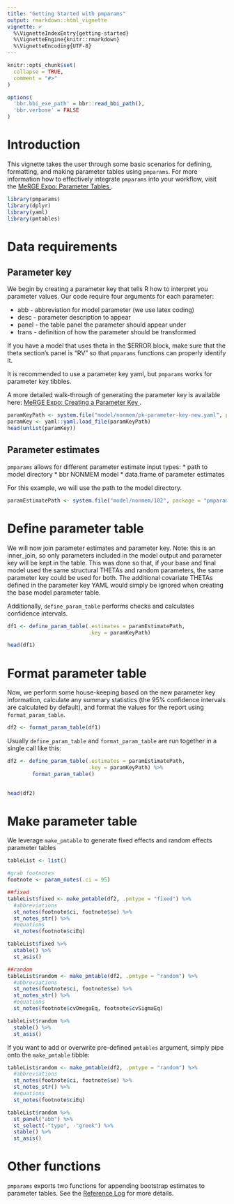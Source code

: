 ```yaml
---
title: "Getting Started with pmparams"
output: rmarkdown::html_vignette
vignette: >
  %\VignetteIndexEntry{getting-started}
  %\VignetteEngine{knitr::rmarkdown}
  %\VignetteEncoding{UTF-8}
---
```


```r
knitr::opts_chunk$set(
  collapse = TRUE,
  comment = "#>"
)

options(
  'bbr.bbi_exe_path' = bbr::read_bbi_path(),
  'bbr.verbose' = FALSE
)
```

# Introduction

This vignette takes the user through some basic scenarios for defining, formatting, and making parameter tables using `pmparams`. For more information how to effectively integrate `pmparams` into your workflow, visit the 
<a href="https://merge.metrumrg.com/expo/expo1-nonmem-foce/posts/parameter-tables.html" target="_blank">
MeRGE Expo: Parameter Tables </a>.

```r
library(pmparams)
library(dplyr)
library(yaml)
library(pmtables)
```


# Data requirements

## Parameter key

We begin by creating a parameter key that tells R how to interpret you parameter values. Our code require four arguments for each parameter:

* abb - abbreviation for model parameter (we use latex coding)
* desc - parameter description to appear
* panel - the table panel the parameter should appear under
* trans - definition of how the parameter should be transformed

If you have a model that uses theta in the $ERROR block, make sure that the theta section's panel is "RV" so that `pmparams` functions can properly identify it. 

It is recommended to use a parameter key yaml, but `pmparams` works for parameter key tibbles. 

A more detailed walk-through of generating the parameter key is available here: <a href="https://merge.metrumrg.com/expo/expo1-nonmem-foce/posts/parameter-key.html" target="_blank">
MeRGE Expo: Creating a Parameter Key </a>. 

```r
paramKeyPath <- system.file("model/nonmem/pk-parameter-key-new.yaml", package = "pmparams")
paramKey <- yaml::yaml.load_file(paramKeyPath)
head(unlist(paramKey))
```

## Parameter estimates

`pmparams` allows for different parameter estimate input types:
* path to model directory
* bbr NONMEM model
* data.frame of parameter estimates

For this example, we will use the path to the model directory.
```r
paramEstimatePath <- system.file("model/nonmem/102", package = "pmparams")
```


# Define parameter table

We will now join parameter estimates and parameter key. Note: this is an inner_join, so only parameters included in the model output and parameter key will be kept in the table. This was done so that, if your base and final model used the same structural THETAs and random parameters, the same parameter key could be used for both. The additional covariate THETAs defined in the parameter key YAML would simply be ignored when creating the base model parameter table.

Additionally, `define_param_table` performs checks and calculates confidence intervals.

```r
df1 <- define_param_table(.estimates = paramEstimatePath,
                          .key = paramKeyPath)

head(df1)
```

# Format parameter table

Now, we perform some house-keeping based on the new parameter key information, calculate any summary statistics (the 95% confidence intervals are calculated by default), and format the values for the report using `format_param_table`.
```r
df2 <- format_param_table(df1)
```

Usually `define_param_table` and `format_param_table` are run together in a single call like this:

```r
df2 <- define_param_table(.estimates = paramEstimatePath,
                          .key = paramKeyPath) %>% 
        format_param_table()
  

head(df2)
```

# Make parameter table

We leverage `make_pmtable` to generate fixed effects and random effects parameter tables

```r
tableList <- list()

#grab footnotes
footnote <- param_notes(.ci = 95)
```

```r
##fixed
tableList$fixed <- make_pmtable(df2, .pmtype = "fixed") %>% 
  #abbreviations
  st_notes(footnote$ci, footnote$se) %>% 
  st_notes_str() %>% 
  #equations
  st_notes(footnote$ciEq)

tableList$fixed %>%
  stable() %>% 
  st_asis()
```

```r
##random
tableList$random <- make_pmtable(df2, .pmtype = "random") %>% 
  #abbreviations
  st_notes(footnote$ci, footnote$se) %>% 
  st_notes_str() %>% 
  #equations
  st_notes(footnote$cvOmegaEq, footnote$cvSigmaEq)

tableList$random %>% 
  stable() %>%
  st_asis()
```

If you want to add or overwrite pre-defined `pmtables` argument, simply pipe onto the `make_pmtable` tibble:
```r
tableList$random <- make_pmtable(df2, .pmtype = "random") %>% 
  #abbreviations
  st_notes(footnote$ci, footnote$se) %>% 
  st_notes_str() %>% 
  #equations
  st_notes(footnote$ciEq) 

tableList$random %>% 
  st_panel("abb") %>% 
  st_select(-"type", -"greek") %>% 
  stable() %>%
  st_asis()
```

# Other functions
`pmparams` exports two functions for appending bootstrap estimates to parameter tables. See the 
<a href="https://metrumresearchgroup.github.io/pmparams/vignettes/making-bootstrap-parameter-tables.html" 
target="_blank">Reference Log</a> for more details.
